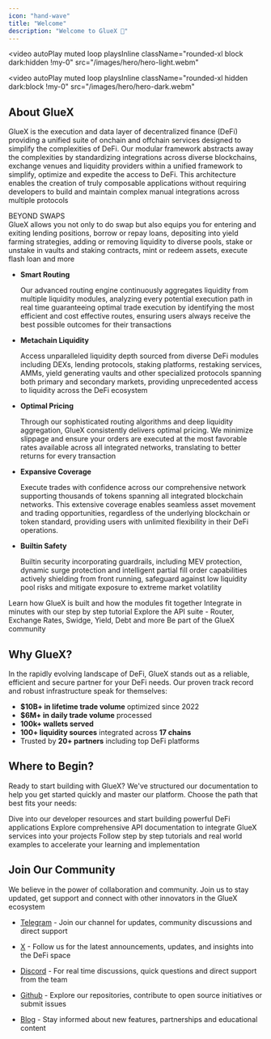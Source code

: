 ```yaml
---
icon: "hand-wave"
title: "Welcome"
description: "Welcome to GlueX 👋"
---
```


<video
  autoPlay
  muted
  loop
  playsInline
  className="rounded-xl block dark:hidden !my-0"
  src="/images/hero/hero-light.webm"
></video>

<video
  autoPlay
  muted
  loop
  playsInline
  className="rounded-xl hidden dark:block !my-0"
  src="/images/hero/hero-dark.webm"
></video>

## About GlueX

GlueX is the execution and data layer of decentralized finance (DeFi) providing a unified suite of onchain and offchain services designed to simplify the complexities of DeFi. Our modular framework abstracts away the complexities by standardizing integrations across diverse blockchains, exchange venues and liquidity providers within a unified framework to simplify, optimize and expedite the access to DeFi. This architecture enables the creation of truly composable applications without requiring developers to build and maintain complex manual integrations across multiple protocols

<Note>
  BEYOND SWAPS
  <br /> GlueX allows you not only to do swap but also equips you for entering and
  exiting lending positions, borrow or repay loans, depositing into yield farming
  strategies, adding or removing liquidity to diverse pools, stake or unstake in
  vaults and staking contracts, mint or redeem assets, execute flash loan and more
</Note>

- **Smart Routing**

  Our advanced routing engine continuously aggregates liquidity from multiple liquidity modules, analyzing every potential execution path in real time guaranteeing optimal trade execution by identifying the most efficient and cost effective routes, ensuring users always receive the best possible outcomes for their transactions

- **Metachain Liquidity**

  Access unparalleled liquidity depth sourced from diverse DeFi modules including DEXs, lending protocols, staking platforms, restaking services, AMMs, yield generating vaults and other specialized protocols spanning both primary and secondary markets, providing unprecedented access to liquidity across the DeFi ecosystem

- **Optimal Pricing**

  Through our sophisticated routing algorithms and deep liquidity aggregation, GlueX consistently delivers optimal pricing. We minimize slippage and ensure your orders are executed at the most favorable rates available across all integrated networks, translating to better returns for every transaction

- **Expansive Coverage**

  Execute trades with confidence across our comprehensive network supporting thousands of tokens spanning all integrated blockchain networks. This extensive coverage enables seamless asset movement and trading opportunities, regardless of the underlying blockchain or token standard, providing users with unlimited flexibility in their DeFi operations.

- **Builtin Safety**

  Builtin security incorporating guardrails, including MEV protection, dynamic surge protection and intelligent partial fill order capabilities actively shielding from front running, safeguard against low liquidity pool risks and mitigate exposure to extreme market volatility

<CardGroup cols={2}>
  <Card title="Concepts and Architecture" icon="play" href="">
    Learn how GlueX is built and how the modules fit together
  </Card>
  <Card title="Quickstart Guide" icon="rocket" href="">
    Integrate in minutes with our step by step tutorial
  </Card>
  <Card title="DeFi API suite" icon="code" href="">
    Explore the API suite - Router, Exchange Rates, Swidge, Yield, Debt and more
  </Card>
  <Card
    title="Join the Community"
    icon="users"
    href="https://bento.me/gluex-protocol"
  >
    Be part of the GlueX community
  </Card>
</CardGroup>

## Why GlueX?

In the rapidly evolving landscape of DeFi, GlueX stands out as a reliable, efficient and secure partner for your DeFi needs.
Our proven track record and robust infrastructure speak for themselves:

- **$10B+ in lifetime trade volume** optimized since 2022
- **$6M+ in daily trade volume** processed
- **100k+ wallets served**
- **100+ liquidity sources** integrated across **17 chains**
- Trusted by **20+ partners** including top DeFi platforms

## Where to Begin?

Ready to start building with GlueX? We've structured our documentation to help you get started quickly and master our platform.
Choose the path that best fits your needs:

<CardGroup cols={1}>
  <Card title="Build with GlueX" icon="code" href="/build-with-gluex">
    Dive into our developer resources and start building powerful DeFi
    applications
  </Card>
  <Card title="API Reference" icon="gears" href="/api-reference">
    Explore comprehensive API documentation to integrate GlueX services into
    your projects
  </Card>
  <Card title="Tutorials" icon="book-open-reader" href="/tutorials">
    Follow step by step tutorials and real world examples to accelerate your
    learning and implementation
  </Card>
</CardGroup>

## Join Our Community

We believe in the power of collaboration and community. Join us to stay updated, get support and connect with other innovators in the GlueX ecosystem

- [Telegram](https://t.me/gluexprotocol) - Join our channel for updates, community discussions and direct support

- [X](https://x.com/GluexProtocol) - Follow us for the latest announcements, updates, and insights into the DeFi space

- [Discord](https://discord.com/invite/gluex) - For real time discussions, quick questions and direct support from the team

- [Github](https://github.com/gluexprotocol) - Explore our repositories, contribute to open source initiatives or submit issues

- [Blog](https://mirror.xyz/gluex.eth) - Stay informed about new features, partnerships and educational content
